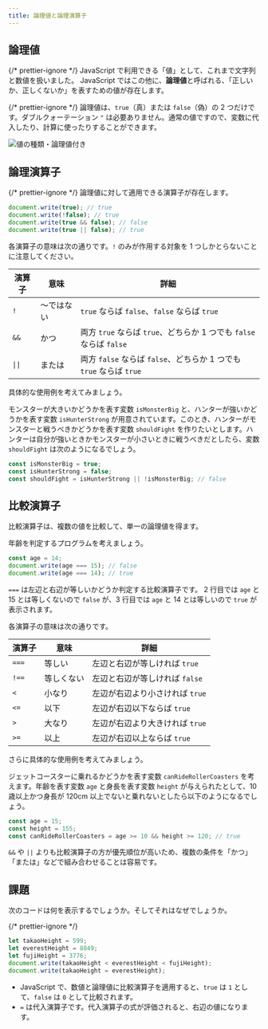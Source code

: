 ```yaml
---
title: 論理値と論理演算子
---
```


## <Term>論理値</Term>

{/* prettier-ignore */}
<Term>JavaScript</Term> で利用できる「<Term>値</Term>」として、これまで<Term>文字列</Term>と<Term>数値</Term>を扱いました。
JavaScript ではこの他に、<Term>**論理値**</Term>と呼ばれる、「正しいか、正しくないか」を表すための<Term>値</Term>が存在します。

{/* prettier-ignore */}
<Term>論理値</Term>は、`true`（真）または `false`（偽）の 2 つだけです。ダブルクォーテーション `"` は必要ありません。通常の<Term>値</Term>ですので、<Term>変数</Term>に<Term>代入</Term>したり、計算に使ったりすることができます。

![値の種類・論理値付き](./value-types-with-boolean.drawio.svg)

## 論理<Term>演算子</Term>

{/* prettier-ignore */}
<Term>論理値</Term>に対して適用できる<Term>演算子</Term>が存在します。

```javascript
document.write(true); // true
document.write(!false); // true
document.write(true && false); // false
document.write(true || false); // true
```

各<Term>演算子</Term>の意味は次の通りです。`!` のみが作用する対象を 1 つしかとらないことに注意してください。

| 演算子 | 意味       | 詳細                                                                |
| ------ | ---------- | ------------------------------------------------------------------- |
| `!`    | ～ではない | `true` ならば `false`、`false` ならば `true`                        |
| `&&`   | かつ       | 両方 `true` ならば `true`、どちらか 1 つでも `false` ならば `false` |
| `\|\|` | または     | 両方 `false` ならば `false`、どちらか 1 つでも `true` ならば `true` |

具体的な使用例を考えてみましょう。

モンスターが大きいかどうかを表す<Term>変数</Term> `isMonsterBig` と、ハンターが強いかどうかを表す<Term>変数</Term> `isHunterStrong` が用意されています。このとき、ハンターがモンスターと戦うべきかどうかを表す<Term>変数</Term> `shouldFight` を作りたいとします。ハンターは自分が強いときかモンスターが小さいときに戦うべきだとしたら、<Term>変数</Term> `shouldFight` は次のようになるでしょう。

```javascript
const isMonsterBig = true;
const isHunterStrong = false;
const shouldFight = isHunterStrong || !isMonsterBig; // false
```

## 比較<Term>演算子</Term>

比較<Term>演算子</Term>は、複数の<Term>値</Term>を比較して、単一の<Term>論理値</Term>を得ます。

年齢を判定するプログラムを考えましょう。

```javascript showLineNumbers
const age = 14;
document.write(age === 15); // false
document.write(age === 14); // true
```

`===` は左辺と右辺が等しいかどうか判定する比較<Term>演算子</Term>です。
2 行目では `age` と 15 とは等しくないので `false` が、3 行目では `age` と 14 とは等しいので `true` が表示されます。

各<Term>演算子</Term>の意味は次の通りです。

| 演算子 | 意味       | 詳細                            |
| ------ | ---------- | ------------------------------- |
| `===`  | 等しい     | 左辺と右辺が等しければ `true`   |
| `!==`  | 等しくない | 左辺と右辺が等しければ `false`  |
| `<`    | 小なり     | 左辺が右辺より小さければ `true` |
| `<=`   | 以下       | 左辺が右辺以下ならば `true`     |
| `>`    | 大なり     | 左辺が右辺より大きければ `true` |
| `>=`   | 以上       | 左辺が右辺以上ならば `true`     |

さらに具体的な使用例を考えてみましょう。

ジェットコースターに乗れるかどうかを表す変数 `canRideRollerCoasters` を考えます。年齢を表す変数 `age` と身長を表す変数 `height` が与えられたとして、10 歳以上かつ身長が 120cm 以上でないと乗れないとしたら以下のようになるでしょう。

```javascript
const age = 15;
const height = 155;
const canRideRollerCoasters = age >= 10 && height >= 120; // true
```

`&&` や `||` よりも比較<Term>演算子</Term>の方が<Term type="javascriptOperatorPriority">優先順位</Term>が高いため、複数の条件を「かつ」「または」などで組み合わせることは容易です。

## 課題

次のコードは何を表示するでしょうか。そしてそれはなぜでしょうか。

{/* prettier-ignore */}
```javascript
let takaoHeight = 599;
let everestHeight = 8849;
let fujiHeight = 3776;
document.write(takaoHeight < everestHeight < fujiHeight);
document.write(takaoHeight = everestHeight);
```

<ViewSource url={import.meta.url} path="_samples/weird-comparison" />

- JavaScript で、数値と論理値に比較<Term>演算子</Term>を適用すると、`true` は `1` として、`false` は `0` として比較されます。
- `=` は代入演算子です。代入<Term>演算子</Term>の<Term>式</Term>が<Term>評価</Term>されると、右辺の<Term>値</Term>になります。
